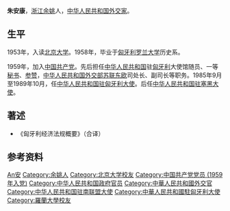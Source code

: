 {{Unreferenced|time=2021-04-26T22:46:34+00:00}}
'''朱安康'''{{BD|1935年||catIdx=Zhu朱}}，[[浙江|浙江]][[余姚|余姚]]人，[[中华人民共和国|中华人民共和国]][[外交家|外交家]]。

== 生平 ==
1953年，入读[[北京大学|北京大学]]。1958年，毕业于[[匈牙利|匈牙利]][[罗兰大学|罗兰大学]]历史系。

1959年，加入[[中国共产党|中国共产党]]。先后担任[[中华人民共和国|中华人民共和国]]驻[[匈牙利|匈牙利]]大使馆随员、一等[[秘书|秘书]]、[[参赞|参赞]]，[[中华人民共和国|中华人民共和国]][[外交部|外交部]][[苏联|苏联]][[东欧|东欧]]司处长、副司长等职务。1985年9月至1989年10月，任[[中国驻匈牙利大使列表|中华人民共和国驻匈牙利大使]]。后任[[中国驻塞尔维亚大使列表|中华人民共和国驻塞黑大使]]。

== 著述 ==
*《匈牙利经济法规概要》（合译）

== 参考资料 ==
{{reflist}}

{{start box}}
{{s-dip}}
{{succession box|[[馬列_(外交官)|馬列]]|[[戴秉國|戴秉國]]|[[中國駐匈牙利大使列表|中華人民共和國駐匈牙利大使]]|1985年9月－1989年10月}}
{{succession box|[[張大可|張大可]]|[[潘占林|潘占林]]|[[中國駐塞爾維亞大使列表|中華人民共和國駐南聯盟大使]]|1992年12月－1998年5月}}
{{end box}}
{{China-poli-bio-stub}}

{{Authority control}}
{{DEFAULTSORT:Zhu朱}}
[[Category:朱姓|An安]]
[[Category:余姚人|Category:余姚人]]
[[Category:北京大学校友|Category:北京大学校友]]
[[Category:中国共产党党员_(1959年入党)|Category:中国共产党党员 (1959年入党)]]
[[Category:中华人民共和国政府官员|Category:中华人民共和国政府官员]]
[[Category:中華人民共和國外交官|Category:中華人民共和國外交官]]
[[Category:中华人民共和国驻南联盟大使|Category:中华人民共和国驻南联盟大使]]
[[Category:中華人民共和國駐匈牙利大使|Category:中華人民共和國駐匈牙利大使]]
[[Category:羅蘭大學校友|Category:羅蘭大學校友]]